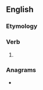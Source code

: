==English==

===Etymology===
{{suffix|en|carry|eth}}

===Verb===
{{head|en|verb form}}

# {{en-archaic third-person singular of|carry}}

===Anagrams===
* {{anagrams|en|a=acehirrt|Chartier|Reichart}}